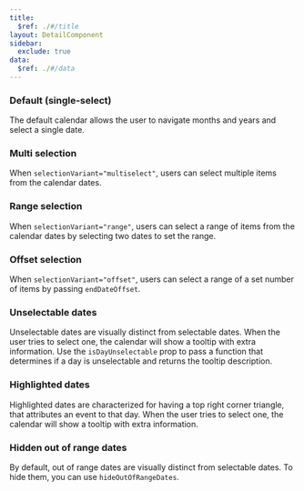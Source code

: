 ```yaml
---
title:
  $ref: ./#/title
layout: DetailComponent
sidebar:
  exclude: true
data:
  $ref: ./#/data
---
```


<LivePreviewControls>
<LivePreview componentName="calendar" exampleName="Default">

### Default (single-select)

The default calendar allows the user to navigate months and years and select a single date.

</LivePreview>

<LivePreview componentName="calendar" displayName="Multi selection" exampleName="MultiSelection">

### Multi selection

When `selectionVariant="multiselect"`, users can select multiple items from the calendar dates.

</LivePreview>
  
<LivePreview componentName="calendar" displayName="Range selection" exampleName="RangeSelection">

### Range selection

When `selectionVariant="range"`, users can select a range of items from the calendar dates by selecting two dates to set the range.

</LivePreview>
  
<LivePreview componentName="calendar" displayName="Offset selection" exampleName="OffsetSelection">

### Offset selection

When `selectionVariant="offset"`, users can select a range of a set number of items by passing `endDateOffset`.

</LivePreview>
  
<LivePreview componentName="calendar" displayName="Unselectable dates" exampleName="UnselectableDates">

### Unselectable dates

Unselectable dates are visually distinct from selectable dates. When the user tries to select one, the calendar will show a tooltip with extra information.
Use the `isDayUnselectable` prop to pass a function that determines if a day is unselectable and returns the tooltip description.

</LivePreview>

<LivePreview componentName="calendar" displayName="Highlighted dates" exampleName="HighlightedDates">

### Highlighted dates

Highlighted dates are characterized for having a top right corner triangle, that attributes an event to that day. When the user tries to select one, the calendar will show a tooltip with extra information.

</LivePreview>

<LivePreview componentName="calendar" displayName="Hidden out of range dates" exampleName="HiddenOutOfRangeDates">

### Hidden out of range dates

By default, out of range dates are visually distinct from selectable dates. To hide them, you can use `hideOutOfRangeDates`.

</LivePreview>

</LivePreviewControls>
